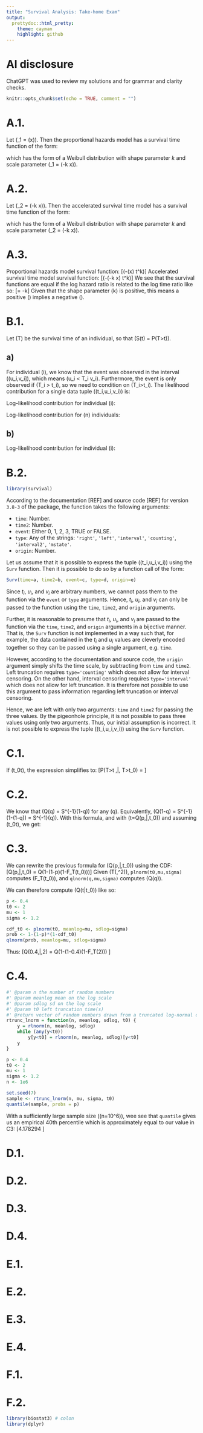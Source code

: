 ```yaml
---
title: "Survival Analysis: Take-home Exam"
output:
  prettydoc::html_pretty:
    theme: cayman
    highlight: github
---
```


# AI disclosure

ChatGPT was used to review my solutions and for grammar and clarity checks.

```r
knitr::opts_chunk$set(echo = TRUE, comment = "")
```

# A.1.

Let \(\lambda_1 = \lambda\exp(\beta x)\).
Then the proportional hazards model has a survival time function
of the form:

\begin{align*}
    & S(t|x) \\
    =& S_0(t)^{\exp(\beta x)} \\
    =& \exp(-\lambda t^k)^{\exp(\beta x)} \\
    =& \exp(-\lambda t^k\exp(\beta x)) \\
    =& \exp(-\lambda\exp(\beta x) t^k) \\
    =& \exp(-\lambda_1 t^k) \\
\end{align*}

which has the form of a Weibull distribution
with shape parameter $k$ and scale parameter
\(\lambda_1 = \lambda\exp(-k\tilde{\beta} x)\).

# A.2.

Let \(\lambda_2 = \lambda\exp(-k\tilde{\beta} x)\).
Then the accelerated survival time model has a survival time function
of the form:

\begin{align*}
    & S(t|x) \\
    =& S_0(t \exp(-\tilde{\beta} x)) \\
    =& \exp(-\lambda(t \exp(-\tilde{\beta} x))^k) \\
    =& \exp(-\lambda t^k \exp(-\tilde{\beta} x)^k) \\
    =& \exp(-\lambda t^k \exp(-k\tilde{\beta} x)) \\
    =& \exp(-\lambda\exp(-k\tilde{\beta} x) t^k) \\
    =& \exp(-\lambda_2 t^k ) \\
\end{align*}

which has the form of a Weibull distribution
with shape parameter $k$ and scale parameter
\(\lambda_2 = \lambda\exp(-k\tilde{\beta} x)\).

# A.3.

Proportional hazards model survival function:
\[\exp(-\lambda\exp(\beta x) t^k)\]
Accelerated survival time model survival function:
\[\exp(-\lambda\exp(-k\tilde{\beta} x) t^k)\]
We see that the survival functions are equal if
the log hazard ratio is related to the log time ratio like so:
\[\beta = -k\tilde{\beta}\]
Given that the shape parameter \(k\) is positive,
this means
a positive \(\beta\) implies a negative \(\tilde{\beta}\).

# B.1.

Let \(T\) be the survival time of an individual,
so that \(S(t) = P(T>t)\).

## a)

For individual \(i\),
we know that the event was observed in the interval \((u_i,v_i]\),
which means \(u_i < T_i \leq v_i\). Furthermore,
the event is only observed if \(T_i > t_i\), so we need to
condition on \(T_i>t_i\).
The likelihood contribution for a single data tuple \((t_i,u_i,v_i)\) is:
\begin{align*}
    & P(u_i < T_i \leq v_i \, | \, T_i > t_i) \\
    =& \frac{P(\{u_i < T_i \leq v_i\} \cap \{T_i > t_i\})}{P(T_i > t_i)} \\
    =& \frac{P(\max(t_i,u_i) < T_i \leq v_i)}{P(T_i > t_i)} \\
    =& \frac{P(u_i < T_i \leq v_i)}{P(T_i > t_i)} \\
    =& \frac{F_{T_i}(v_i)-F_{T_i}(u_i)}{P(T_i > t_i)} \\
    =& \frac{1-S(v_i)-(1-S(u_i))}{S(t_i)} \\
    =& \frac{S(u_i)-S(v_i)}{S(t_i)} \\
\end{align*}

Log-likelihood contribution for individual \(i\):
\begin{align*}
    & \ell_i \\
    =& \ln\frac{S(u_i)-S(v_i)}{S(t_i)} \\
    =& \ln(S(u_i) - S(v_i)) - \ln S(t_i) \\
\end{align*}

Log-likelihood contribution for \(n\) individuals:
\begin{align*}
    & \ell_{1:n} \\
    =& \ln\prod_{i=1}^n \frac{S(u_i)-S(v_i)}{S(t_i)} \\
    =& \sum_{i=1}^n \left(\ln(S(u_i) - S(v_i)) - \ln S(t_i)\right) \\
\end{align*}

## b)

Log-likelihood contribution for individual \(i\):
\begin{align*}
    & \ell_i \\
    =& \ln(S(u_i) - S(v_i)) - \ln S(t_i) \\
    =& \ln\left(S(u_i) - S(u_i)\exp\left(-\int_{u_i}^{v_i} h(t)dt\right)\right) - \ln S(t_i) \\
    =& \ln\left(S(u_i)\left(1 - \exp\left(-\int_{u_i}^{v_i} h(t)dt\right)\right)\right) - \ln S(t_i) \\
    =& \ln S(u_i) + \ln\left(1 - \exp\left(-\int_{u_i}^{v_i} h(t)dt\right)\right) - \ln S(t_i) \\
    =& \ln \exp\left(-\int_0^{u_i} h(t)dt\right) + \ln\left(1 - \exp\left(-\int_{u_i}^{v_i} h(t)dt\right)\right) - \ln \exp\left(-\int_0^{t_i} h(t)dt\right) \\
    =& -\int_0^{u_i} h(t)dt + \ln\left(1 - \exp\left(-\int_{u_i}^{v_i} h(t)dt\right)\right) +\int_0^{t_i} h(t)dt \\
    =& \ln\left(1 - \exp\left(-\int_{u_i}^{v_i} h(t)dt\right)\right) - \int_{t_i}^{u_i} h(t)dt
\end{align*}

<!-- TODO n individuals case as well? -->

# B.2.

```r
library(survival)
```

According to the documentation [REF] and source code [REF]
for version `3.8-3` of the package,
the function takes the following arguments:

* `time`: Number.
* `time2`: Number.
* `event`: Either 0, 1, 2, 3, TRUE or FALSE.
* `type`: Any of the strings: `'right'`, `'left'`, `'interval'`, `'counting'`, `'interval2'`, `'mstate'`.
* `origin`: Number.

Let us assume that it is possible to express the tuple \((t_i,u_i,v_i)\)
using the `Surv` function.
Then it is possible to do so by
a function call of the form:
```r
Surv(time=a, time2=b, event=c, type=d, origin=e)
```
Since $t_i$, $u_i$, and $v_i$ are arbitrary numbers,
we cannot pass them to the function via the `event` or `type` arguments.
Hence, $t_i$, $u_i$, and $v_i$
can only be passed to the function using the
`time`, `time2`, and `origin` arguments.

Further, it is reasonable to presume that
$t_i$, $u_i$, and $v_i$ are passed to the function
via the `time`, `time2`, and `origin` arguments in a bijective manner.
That is, the `Surv` function is not implemented in a way such that,
for example, the data contained in the $t_i$ and $u_i$ values are cleverly encoded together so they can be passed using a single argument, e.g. `time`.

However, according to the documentation and source code,
the `origin` argument simply shifts the time scale,
by subtracting from `time` and `time2`.
Left truncation requires `type='counting'` which
does not allow for interval censoring.
On the other hand, interval censoring requires `type='interval'`
which does not allow for left truncation.
It is therefore not possible to use this argument to pass
information regarding left truncation or interval censoring.

Hence, we are left with only two arguments: `time` and `time2`
for passing the three values.
By the pigeonhole principle,
it is not possible to pass three values using only two arguments.
Thus, our initial assumption is incorrect.
It is not possible to express the tuple \((t_i,u_i,v_i)\)
using the `Surv` function.

<!-- TODO Argument can prolly be made more solid -->

# C.1.

\begin{align*}
    & P(T>t \,|\, T>t_0) \\
    =& \frac{P(\{T>t\} \cap \{T>t_0\})}{P(T>t_0)} \\
    =& \frac{P(T > \max(t_0,t))}{P(T>t_0)} \\
    =& \begin{cases}\frac{P(T > t)}{P(T>t_0)} \text{ if }t_0\leq t \\ \frac{P(T > t_0)}{P(T>t_0)} \text{ if }t_0>t\end{cases} \\
    =& \frac{P(T > t)}{P(T>t_0)}𝟙_{t_0\leq t} + \frac{P(T > t_0)}{P(T>t_0)}𝟙_{t_0> t} \\
    =& \frac{P(T > t)}{P(T>t_0)}𝟙_{t_0\leq t} + 𝟙_{t_0> t} \\
    =& \frac{P(T > t)}{P(T>t_0)}𝟙_{t_0\leq t} + 1-𝟙_{t_0\leq  t} \\
    =& \left(\frac{P(T > t)}{P(T>t_0)}-1\right)𝟙_{t_0\leq  t}+1 \\
    =& \left(\frac{S(t)}{S(t_0)}-1\right)𝟙_{t_0\leq  t}+1 \\
\end{align*}

If \(t_0\leq t\), the expression simplifies to:
\[P(T>t \,|\, T>t_0) = \frac{S(t)}{S(t_0)}\]

# C.2.

We know that \(Q(q) = S^{-1}(1-q)\) for any \(q\). Equivalently,
\(Q(1-q) = S^{-1}(1-(1-q)) = S^{-1}(q)\).
With this formula, and with \(t=Q(p\,|\,t_0)\) and assuming \(t_0\leq t\), we get:

\begin{align*}
    & P(T> t \,|\, T>t_0) = 1-p \\
    \Rightarrow& \frac{S(t)}{S(t_0)} = 1-p \\
    \Rightarrow& S(t) = (1-p)S(t_0) \\
    \Rightarrow& S(Q(p\,|\,t_0)) = (1-p)S(t_0) \\
    \Rightarrow& Q(p\,|\,t_0) = S^{-1}((1-p)S(t_0)) \\
    \Rightarrow& Q(p\,|\,t_0) = Q(1-(1-p)S(t_0))  \\
\end{align*}

<!-- Not accounting for t0>t -->

# C.3.

We can rewrite the previous formula for \(Q(p\,|\,t_0)\) using the CDF:
\[Q(p\,|\,t_0) = Q(1-(1-p)(1-F_T(t_0)))\]
Given \(T\sim \text{LogNormal}(\mu,\sigma^2)\), `plnorm(t0,mu,sigma)` computes
\(F_T(t_0)\), and `qlnorm(q,mu,sigma)` computes \(Q(q)\).

We can therefore compute \(Q(t|t_0)\) like so:

```r
p <- 0.4
t0 <- 2
mu <- 1
sigma <- 1.2

cdf_t0 <- plnorm(t0, meanlog=mu, sdlog=sigma)
prob <- 1-(1-p)*(1-cdf_t0)
qlnorm(prob, meanlog=mu, sdlog=sigma)
```

Thus:
\[Q(0.4\,|\,2) = Q(1-(1-0.4)(1-F_T(2))) \approx 4.2\]

<!-- Not accounting for t0>t -->

# C.4.

```r
#' @param n the number of random numbers
#' @param meanlog mean on the log scale
#' @param sdlog sd on the log scale
#' @param t0 left truncation time(s)
#' @return vector of random numbers drawn from a truncated log-normal distribution
rtrunc_lnorm = function(n, meanlog, sdlog, t0) {
    y = rlnorm(n, meanlog, sdlog)
    while (any(y<t0))
        y[y<t0] = rlnorm(n, meanlog, sdlog)[y<t0]
    y
}

p <- 0.4
t0 <- 2
mu <- 1
sigma <- 1.2
n <- 1e6

set.seed(7)
sample <- rtrunc_lnorm(n, mu, sigma, t0)
quantile(sample, probs = p)
```

With a sufficiently large sample size (\(n=10^6\)),
wee see that
`quantile` gives
us an empirical 40th percentile which is approximately equal to
our value in C3:
\[4.178294 \approx 4.171994\]

# D.1.

# D.2.

# D.3.

# D.4.

# E.1.

# E.2.

# E.3.

# E.4.

# F.1.

# F.2.


```r
library(biostat3) # colon
library(dplyr)
```
